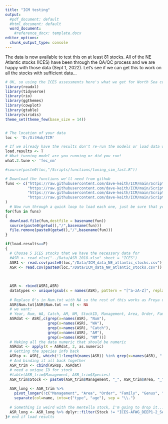 ```yaml
---
title: "ICM testing"
output:
  #pdf_document: default
  #html_document: default
  word_document: 
    #reference_docx: template.docx
editor_options:
  chunk_output_type: console
---
```


The data is now available to test this on at least 81 stocks.  All of the NE Atlantic stocks (ICES) have been through the QA/QC process and we are happy with those data (Sept 1, 2022).  Let's see if we can get this to work on all the stocks with sufficient data... 



```r
# OK, so using the ICES assessments here's what we get for North Sea cod.
library(readxl)
library(tidyverse)
library(rio)
library(ggthemes)
library(cowplot)
library(gtable)
library(viridis)
theme_set(theme_few(base_size = 14))


# The location of your data
loc <- 'D:/GitHub/ICM'

# If we already have the results don't re-run the models or load data we don't need.
load.results <- T
# What tunning model are you running or did you run!
what.2.tune <- 'fec_nm'

#source(paste0(loc,"/Scripts/functions/tuning_sim_fast.R"))

# Download the functions we'll need from github
funs <- c("https://raw.githubusercontent.com/dave-keith/ICM/main/Scripts/functions/simple_Lotka_r.r",
          "https://raw.githubusercontent.com/dave-keith/ICM/main/Scripts/functions/backwards_project.r",
          "https://raw.githubusercontent.com/dave-keith/ICM/main/Scripts/functions/forward_project.r",
          "https://raw.githubusercontent.com/dave-keith/ICM/main/Scripts/functions/tuning_sim_fast.r"
)
  # Now run through a quick loop to load each one, just be sure that your working directory is read/write!
for(fun in funs) 
{
  download.file(fun,destfile = basename(fun))
  source(paste0(getwd(),"/",basename(fun)))
  file.remove(paste0(getwd(),"/",basename(fun)))
}

if(load.results==F)
{
  # Choose 5 ICES stocks that we have the necessary data for
  #ASR <- read_xlsx("../Data/ASR_2018.xlsx" sheet = "ICES")
  ASR1 <- read.csv(paste0(loc,"/Data/ICM_data_NE_atlantic_stocks.csv"))
  ASR <- read.csv(paste0(loc,"/Data/ICM_data_NW_atlantic_stocks.csv"))
  
  
  
  ASR <- rbind(ASR1,ASR)
  datatypes <- unique(gsub(x = names(ASR), pattern = "[^a-zA-Z]", replacement=""))
  
  # Replace 0's in Num.tot with NA so the rest of this works as Freya designed it to...
  ASR$Num.tot[ASR$Num.tot == 0] <- NA
  # we want:
  # Year, Num, WA, Catch, AM, NM, StockID, Management, Area, Order, Family, Genus, Species
  ASRdat <- ASR[,c(grep(x=names(ASR), "Num"),
                   grep(x=names(ASR), "WA"),
                   grep(x=names(ASR), "Catch"),
                   grep(x=names(ASR), "AM"),
                   grep(x=names(ASR), "NM"))]
  # Making all the data numeric that should be numeric
  ASRdat <- apply(X = ASRdat, 2, as.numeric)
  # Getting the species info back
  ASRsp <- ASR[, which(!1:length(names(ASR)) %in% grep(x=names(ASR), ".", fixed=T))]
  # And binding it all back together
  ASR_trim <- cbind(ASRsp, ASRdat)
  # need a unique ID for stock
  #table(ASR_trim$Management, ASR_trim$Species)
  ASR_trim$Stock <- paste0(ASR_trim$Management, "_", ASR_trim$Area, "_", ASR_trim$Genus, "_", ASR_trim$Species)
  
  ASR_long <- ASR_trim %>%
    pivot_longer(!c("Management", "Area", "Order", "Family", "Genus", "Species", "Stock", "Year","Meeting_or_reference","Model","Case","Notes")) %>%
    separate(col=name, into=c("type", "age"), sep = "\\.")
  
  # Something is weird with the mentella stock, I'm going to drop it...
  ASR_long <- ASR_long %>% dplyr::filter(Stock != "ICES-AFWG_DEEP1-2_Sebastes_mentella")
}# end if load results
```


